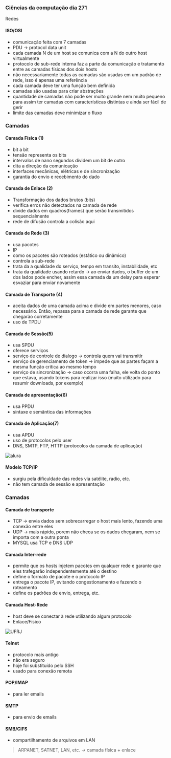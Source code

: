 




### Ciências da computação dia 271

Redes

#### ISO/OSI

-   comunicação feita com 7 camadas
-   PDU → protocol data unit
-   cada camada N de um host se comunica com a N do outro host
    virtualmente
-   protocolo de sub-rede interna faz a parte da comunicação e
    tratamento entre as camadas físicas dos dois hosts
-   não necessariamente todas as camadas são usadas em um padrão de
    rede, isso é apenas uma referência
-   cada camada deve ter uma função bem definida
-   camadas são usadas para criar abstrações
-   quantidade de camadas não pode ser muito grande nem muito pequeno
    para assim ter camadas com características distintas e ainda ser
    fácil de gerir
-   limite das camadas deve minimizar o fluxo








### Camadas

#### Camada Física (1)

-   bit a bit
-   tensão representa os bits
-   intervalos de nano segundos dividem um bit de outro
-   dita a direção da comunicação
-   interfaces mecânicas, elétricas e de sincronização
-   garantia do envio e recebimento do dado

#### Camada de Enlace (2)

-   Transformação dos dados brutos (bits)
-   verifica erros não detectados na camada de rede
-   divide dados em quadros(frames) que serão transmitidos
    sequencialmente
-   rede de difusão controla a colisão aqui

#### Camada de Rede (3)

-   usa pacotes
-   IP
-   como os pacotes são roteados (estático ou dinâmico)
-   controla a sub-rede
-   trata da a qualidade do serviço, tempo em transito, instabilidade,
    etc
-   trata da qualidade usando retardo → ao enviar dados, o buffer de um
    dos lados pode encher, assim essa camada da um delay para esperar
    esvaziar para enviar novamente

#### Camada de Transporte (4)

-   aceita dados de uma camada acima e divide em partes menores, caso
    necessário. Então, repassa para a camada de rede garante que
    chegarão corretamente
-   uso de TPDU

#### Camada de Sessão(5)

-   usa SPDU
-   oferece serviços
-   serviço de controle de dialogo → controla quem vai transmitir
-   serviço de gerenciamento de token → impede que as partes façam a
    mesma função critica ao mesmo tempo
-   serviço de sincronização → caso ocorra uma falha, ele volta do ponto
    que estava, usando tokens para realizar isso (muito utilizado para
    resumir downloads, por exemplo)

#### Camada de apresentação(6)

-   usa PPDU
-   sintaxe e semântica das informações

#### Camada de Aplicação(7)

-   usa APDU
-   uso de protocolos pelo user
-   DNS, SMTP, FTP, HTTP (protocolos da camada de aplicação)

![[alura](https://www.alura.com.br/artigos/conhecendo-o-modelo-osi)](https://cdn-images-1.medium.com/max/800/0*H6WcFC0qHmIWYtMW.jpg)








#### Modelo TCP/IP

-   surgiu pela dificuldade das redes via satélite, radio, etc.
-   não tem camada de sessão e apresentação

### Camadas

#### Camada de transporte

-   TCP → envia dados sem sobrecarregar o host mais lento, fazendo uma
    conexão entre eles
-   UDP → mais rápido, porem não checa se os dados chegaram, nem se
    importa com a outra ponta
-   MYSQL usa TCP e DNS UDP

#### Camada Inter-rede

-   permite que os hosts injetem pacotes em qualquer rede e garante que
    eles trafegarão independentemente até o destino
-   define o formato de pacote e o protocolo IP
-   entrega o pacote IP, evitando congestionamento e fazendo o
    roteamento
-   define os padrões de envio, entrega, etc.

#### Camada Host-Rede

-   host deve se conectar à rede utilizando algum protocolo
-   Enlace/Físico

![[UFRJ](https://www.gta.ufrj.br/grad/03_1/ip-security/paginas/introducao.html)](https://cdn-images-1.medium.com/max/800/0*X9SjfnkuvhJCCGZo.gif)








#### Telnet

-   protocolo mais antigo
-   não era seguro
-   hoje foi substituído pelo SSH
-   usado para conexão remota

#### POP/IMAP

-   para ler emails

#### SMTP

-   para envio de emails

#### SMB/CIFS

-   compartilhamento de arquivos em LAN

> ARPANET, SATNET, LAN, etc. → camada física + enlace


